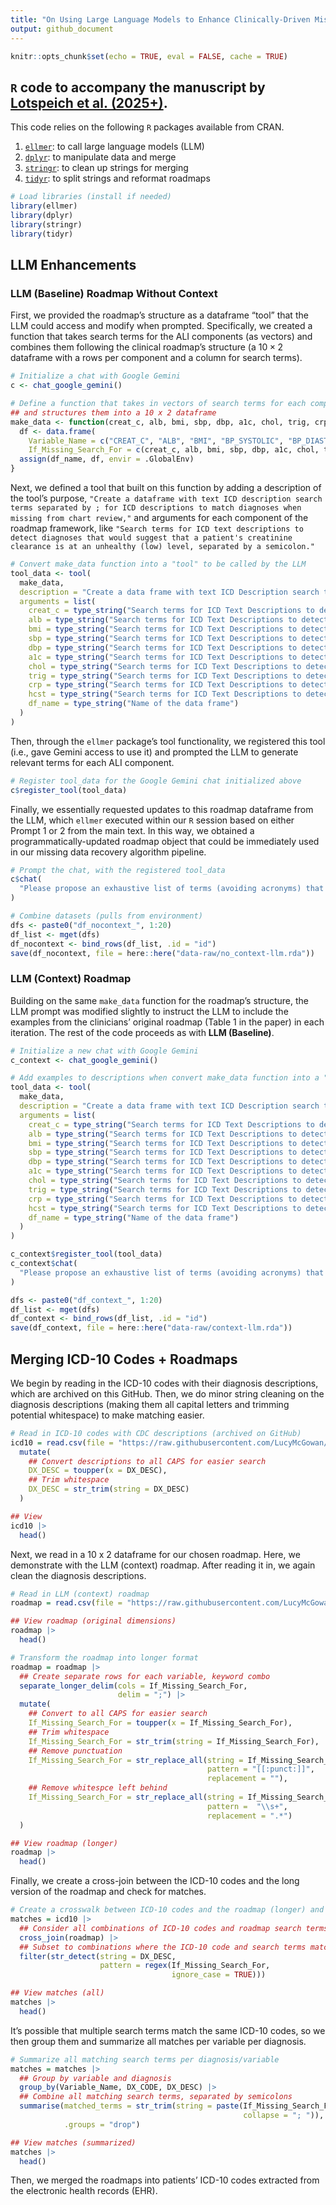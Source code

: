 ```yaml
---
title: "On Using Large Language Models to Enhance Clinically-Driven Missing Data Recovery Algorithms in Electronic Health Records"
output: github_document
---
```


```r
knitr::opts_chunk$set(echo = TRUE, eval = FALSE, cache = TRUE)
```

## `R` code to accompany the manuscript by [Lotspeich et al. (2025+)](https://arxiv.org/abs/). 

This code relies on the following `R` packages available from CRAN.

  1.  [`ellmer`](https://ellmer.tidyverse.org/): to call large language models (LLM)
  2.  [`dplyr`](https://dplyr.tidyverse.org/): to manipulate data and merge 
  3.  [`stringr`](https://stringr.tidyverse.org/): to clean up strings for merging
  4.  [`tidyr`](https://tidyr.tidyverse.org/): to split strings and reformat roadmaps

```r
# Load libraries (install if needed)
library(ellmer)
library(dplyr)
library(stringr)
library(tidyr)
```

## LLM Enhancements 
### LLM (Baseline) Roadmap Without Context

First, we provided the roadmap's structure as a dataframe "tool" that the LLM could access and modify when prompted. Specifically, we created a function that takes search terms for the ALI components (as vectors) and combines them following the clinical roadmap's structure (a $10 \times 2$ dataframe with a rows per component and a column for search terms). 

```r
# Initialize a chat with Google Gemini
c <- chat_google_gemini()

# Define a function that takes in vectors of search terms for each component and an output name
## and structures them into a 10 x 2 dataframe 
make_data <- function(creat_c, alb, bmi, sbp, dbp, a1c, chol, trig, crp, hcst, df_name) {
  df <- data.frame(
    Variable_Name = c("CREAT_C", "ALB", "BMI", "BP_SYSTOLIC", "BP_DIASTOLIC", "A1C", "CHOL", "TRIG", "CRP", "HCST"),
    If_Missing_Search_For = c(creat_c, alb, bmi, sbp, dbp, a1c, chol, trig, crp, hcst))
  assign(df_name, df, envir = .GlobalEnv)
}
```

Next, we defined a tool that built on this function by adding a description of the tool's purpose, `"Create a dataframe with text ICD description search terms separated by ; for ICD descriptions to match diagnoses when missing from chart review,"` and arguments for each component of the roadmap framework, like `"Search terms for ICD text descriptions to detect diagnoses that would suggest that a patient's creatinine clearance is at an unhealthy (low) level, separated by a semicolon."`

```r
# Convert make_data function into a "tool" to be called by the LLM 
tool_data <- tool(
  make_data,
  description = "Create a data frame with text ICD Description search terms separated by ; for ICD descriptions to match diagnoses when missing from chart review",
  arguments = list(
    creat_c = type_string("Search terms for ICD Text Descriptions to detect diagnoses that would suggest that a patient's creatinine clearance is at an unhealthy (low) level, separated by a semicolon."),
    alb = type_string("Search terms for ICD Text Descriptions to detect diagnoses that would suggest that a patient's serum albumin is at an unhealthy (high) level, separated by a semicolon."),
    bmi = type_string("Search terms for ICD Text Descriptions to detect diagnoses that would suggest that a patient's body mass index (BMI) is at an unhealthy (high) level, separated by a semicolon."),
    sbp = type_string("Search terms for ICD Text Descriptions to detect diagnoses that would suggest that a patient's systolic blood pressure is at an unhealthy (high) level, separated by a semicolon."),
    dbp = type_string("Search terms for ICD Text Descriptions to detect diagnoses that would suggest that a patient's diastolic blood pressure is at an unhealthy (high) level, separated by a semicolon."),
    a1c = type_string("Search terms for ICD Text Descriptions to detect diagnoses that would suggest that a patient's hemoglobin A1c (HbA1c) is at an unhealthy (high) level, separated by a semicolon."),
    chol = type_string("Search terms for ICD Text Descriptions to detect diagnoses that would suggest that a patient's total cholesterol is at an unhealthy (high) level, separated by a semicolon."),
    trig = type_string("Search terms for ICD Text Descriptions to detect diagnoses that would suggest that a patient's trigylcerides is at an unhealthy (high) level, separated by a semicolon."),
    crp = type_string("Search terms for ICD Text Descriptions to detect diagnoses that would suggest that a patient's C-reactive protein is at an unhealthy (high) level, separated by a semicolon."),
    hcst = type_string("Search terms for ICD Text Descriptions to detect diagnoses that would suggest that a patient's homocysteine is at an unhealthy (high) level, separated by a semicolon."),
    df_name = type_string("Name of the data frame")
  )
)
```

Then, through the `ellmer` package's tool functionality, we registered this tool (i.e., gave Gemini access to use it) and prompted the LLM to generate relevant terms for each ALI component. 

```r
# Register tool_data for the Google Gemini chat initialized above
c$register_tool(tool_data)
```

Finally, we essentially requested updates to this roadmap dataframe from the LLM, which `ellmer` executed within our `R` session based on either Prompt 1 or 2 from the main text. In this way, we obtained a programmatically-updated roadmap object that could be immediately used in our missing data recovery algorithm pipeline. 

```r
# Prompt the chat, with the registered tool_data
c$chat(
  "Please propose an exhaustive list of terms (avoiding acronyms) that will be used to search ICD Descriptions to identify each of the missing biomarkers and create a data frame with these codes. I want you to repeat this process 20 times, creating a new data frame each time with each having a unique name starting with `df_nocontext`. Each time you repeat this, be sure to make as exhaustive a list as possible. These lists can vary."
)

# Combine datasets (pulls from environment)
dfs <- paste0("df_nocontext_", 1:20)
df_list <- mget(dfs)
df_nocontext <- bind_rows(df_list, .id = "id")
save(df_nocontext, file = here::here("data-raw/no_context-llm.rda"))
```

### LLM (Context) Roadmap

Building on the same `make_data` function for the roadmap's structure, the LLM prompt was modified slightly to instruct the LLM to include the examples from the clinicians' original roadmap (Table 1 in the paper) in each iteration. The rest of the code proceeds as with **LLM (Baseline)**. 

```r
# Initialize a new chat with Google Gemini
c_context <- chat_google_gemini()

# Add examples to descriptions when convert make_data function into a "tool" to be called by the LLM 
tool_data <- tool(
  make_data,
  description = "Create a data frame with text ICD Description search terms separated by ; for ICD descriptions to match diagnoses when missing from chart review",
  arguments = list(
    creat_c = type_string("Search terms for ICD Text Descriptions to detect diagnoses that would suggest that a patient's creatinine clearance is at an unhealthy (low) level (e.g., renal failure, renal insufficiency, acute kidney injury, and chronic renal failure), separated by a semicolon."),
    alb = type_string("Search terms for ICD Text Descriptions to detect diagnoses that would suggest that a patient's serum albumin is at an unhealthy (high) level, separated by a semicolon."),
    bmi = type_string("Search terms for ICD Text Descriptions to detect diagnoses that would suggest that a patient's body mass index (BMI) is at an unhealthy (high) level (e.g., Obesity, morbid obesity, Grade I obesity, Grade II obesity, Grade III obesity), separated by a semicolon."),
    sbp = type_string("Search terms for ICD Text Descriptions to detect diagnoses that would suggest that a patient's systolic blood pressure is at an unhealthy (high) level (e.g., hypertension), separated by a semicolon."),
    dbp = type_string("Search terms for ICD Text Descriptions to detect diagnoses that would suggest that a patient's diastolic blood pressure is at an unhealthy (high) level (e.g., hypertension), separated by a semicolon."),
    a1c = type_string("Search terms for ICD Text Descriptions to detect diagnoses that would suggest that a patient's hemoglobin A1c (HbA1c) is at an unhealthy (high) level (e.g., diabetes, impaired glycemic control), separated by a semicolon."),
    chol = type_string("Search terms for ICD Text Descriptions to detect diagnoses that would suggest that a patient's total cholesterol is at an unhealthy (high) level (e.g., hypercholesterolemia), separated by a semicolon."),
    trig = type_string("Search terms for ICD Text Descriptions to detect diagnoses that would suggest that a patient's trigylcerides is at an unhealthy (high) level (e.g., hypertriglyceridemia), separated by a semicolon."),
    crp = type_string("Search terms for ICD Text Descriptions to detect diagnoses that would suggest that a patient's C-reactive protein is at an unhealthy (high) level (e.g., sepsis, infection, autoimmune inflammatory syndrome), separated by a semicolon."),
    hcst = type_string("Search terms for ICD Text Descriptions to detect diagnoses that would suggest that a patient's homocysteine is at an unhealthy (high) level (e.g., hyperhomocysteinemia, vitamin deficiency), separated by a semicolon."),
    df_name = type_string("Name of the data frame")
  )
)

c_context$register_tool(tool_data)
c_context$chat(
  "Please propose an exhaustive list of terms (avoiding acronyms) that will be used to search ICD Descriptions to identify each of the missing biomarkers and create a data frame with these codes. I want you to repeat this process 20 times, creating a new data frame each time with each having a unique name starting with `df_context`. Each time you repeat this, be sure to include the examples given in (e.g.,) and make as exhaustive a list as possible. These lists can vary."
)

dfs <- paste0("df_context_", 1:20)
df_list <- mget(dfs)
df_context <- bind_rows(df_list, .id = "id")
save(df_context, file = here::here("data-raw/context-llm.rda"))
```

## Merging ICD-10 Codes + Roadmaps

We begin by reading in the ICD-10 codes with their diagnosis descriptions, which are archived on this GitHub. Then, we do minor string cleaning on the diagnosis descriptions (making them all capital letters and trimming potential whitespace) to make matching easier. 

```r
# Read in ICD-10 codes with CDC descriptions (archived on GitHub)
icd10 = read.csv(file = "https://raw.githubusercontent.com/LucyMcGowan/ehr-llm-validation/refs/heads/main/data-raw/icd10cm-codes-2026.csv") |>
  mutate(
    ## Convert descriptions to all CAPS for easier search
    DX_DESC = toupper(x = DX_DESC), 
    ## Trim whitespace
    DX_DESC = str_trim(string = DX_DESC) 
  ) 

## View 
icd10 |> 
  head()
```

Next, we read in a 10 x 2 dataframe for our chosen roadmap. Here, we demonstrate with the LLM (context) roadmap. After reading it in, we again clean the diagnosis descriptions. 

```r
# Read in LLM (context) roadmap
roadmap = read.csv(file = "https://raw.githubusercontent.com/LucyMcGowan/ehr-llm-validation/refs/heads/main/data-raw/llm_context_roadmap.csv") 

## View roadmap (original dimensions)
roadmap |> 
  head()

# Transform the roadmap into longer format 
roadmap = roadmap |>
  ## Create separate rows for each variable, keyword combo
  separate_longer_delim(cols = If_Missing_Search_For, 
                        delim = ";") |> 
  mutate(
    ## Convert to all CAPS for easier search
    If_Missing_Search_For = toupper(x = If_Missing_Search_For),  
    ## Trim whitespace
    If_Missing_Search_For = str_trim(string = If_Missing_Search_For), 
    ## Remove punctuation
    If_Missing_Search_For = str_replace_all(string = If_Missing_Search_For,
                                            pattern = "[[:punct:]]", 
                                            replacement = ""), 
    ## Remove whitespce left behind
    If_Missing_Search_For = str_replace_all(string = If_Missing_Search_For,
                                            pattern =  "\\s+", 
                                            replacement = ".*")
  )

## View roadmap (longer)
roadmap |> 
  head()
```

Finally, we create a cross-join between the ICD-10 codes and the long version of the roadmap and check for matches. 

```r
# Create a crosswalk between ICD-10 codes and the roadmap (longer) and check for matches
matches = icd10 |>
  ## Consider all combinations of ICD-10 codes and roadmap search terms 
  cross_join(roadmap) |> 
  ## Subset to combinations where the ICD-10 code and search terms match
  filter(str_detect(string = DX_DESC, 
                    pattern = regex(If_Missing_Search_For, 
                                    ignore_case = TRUE))) 

## View matches (all)
matches |> 
  head()
```

It's possible that multiple search terms match the same ICD-10 codes, so we then group them and summarize all matches per variable per diagnosis. 

```r
# Summarize all matching search terms per diagnosis/variable 
matches = matches |>
  ## Group by variable and diagnosis 
  group_by(Variable_Name, DX_CODE, DX_DESC) |>
  ## Combine all matching search terms, separated by semicolons 
  summarise(matched_terms = str_trim(string = paste(If_Missing_Search_For, 
                                                    collapse = "; ")), 
            .groups = "drop")

## View matches (summarized)
matches |> 
  head()
```

Then, we merged the roadmaps into patients' ICD-10 codes extracted from the electronic health records (EHR). 